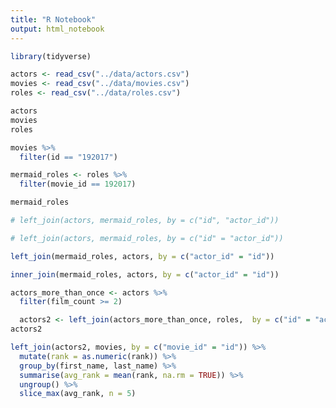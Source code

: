 ```yaml
---
title: "R Notebook"
output: html_notebook
---
```


```r
library(tidyverse)
```


```r

actors <- read_csv("../data/actors.csv")
movies <- read_csv("../data/movies.csv")
roles <- read_csv("../data/roles.csv")

actors
movies
roles

```

```r

movies %>% 
  filter(id == "192017")

```
```r

mermaid_roles <- roles %>% 
  filter(movie_id == 192017)

mermaid_roles
```

```r

# left_join(actors, mermaid_roles, by = c("id", "actor_id"))

# left_join(actors, mermaid_roles, by = c("id" = "actor_id"))

left_join(mermaid_roles, actors, by = c("actor_id" = "id"))

```

```r

inner_join(mermaid_roles, actors, by = c("actor_id" = "id"))

```


```r

actors_more_than_once <- actors %>% 
  filter(film_count >= 2)

```

```r

  actors2 <- left_join(actors_more_than_once, roles,  by = c("id" = "actor_id"))
actors2
```

```r

left_join(actors2, movies, by = c("movie_id" = "id")) %>% 
  mutate(rank = as.numeric(rank)) %>% 
  group_by(first_name, last_name) %>% 
  summarise(avg_rank = mean(rank, na.rm = TRUE)) %>% 
  ungroup() %>% 
  slice_max(avg_rank, n = 5)

```

